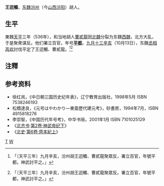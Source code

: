 {{noteTA
|1=zh-hans:元宝炬; zh-hant:元寶炬;
}}
'''王迢觸'''，[[东魏|东魏]][[汾州|汾州]]（今[[山西|山西]][[汾阳|汾阳]]）胡人。

== 生平 ==
東魏[[天平_(东魏)|天平]]三年（536年），和当地胡人[[曹貳龍|曹貳龍]]因[[北魏|北魏]]分裂为东魏[[西魏|西魏]]，北方大乱，于是聚衆谋反。他们署立百官，年号'''[[平都|平都]]'''。[[九月十三|九月十三]][[辛亥|辛亥]]（10月13日），东魏[[丞相|丞相]][[高欢|高欢]]討伐平定了王迢觸、曹貳龍。<ref>{{cite wikisource|title=北齊書帝紀第二神武帝下|last=令狐德棻|wslink=zh:北齊書/卷2}}「〔天平三年〕九月辛亥，汾州胡王迢觸、曹貳龍聚眾反，署立百官，年號平都。神武討平之。」</ref><ref>{{cite wikisource|title=北史齊本紀上|last=李延壽|wslink=zh:北史/卷006}}「〔天平三年〕九月辛亥，汾州胡王迢觸、曹貳龍聚眾反。署立百官，年號平都，神武討平之。」</ref>

==注釋==
{{reflist}}

== 参考资料 ==
*徐红岚，《中日朝三国历史纪年表》，辽宁教育出版社，1998年5月 ISBN 7538246193
*松橋達良，《元号はやわかり—東亜歷代建元考》，砂書房，1994年7月，ISBN 4915818276
*李崇智，《中国历代年号考》，中华书局，2001年1月 ISBN 7101025129
*《[[北齐书|北齐书]]·[[s:北齐书/卷2|第2卷·神武帝纪下]]》
*《[[北史|北史]]·[[s:北史/卷006|第6卷·齊本紀上]]》

{{中國民變起事領袖}}

[[category:王姓|T]]
[[category:东魏人|W]]